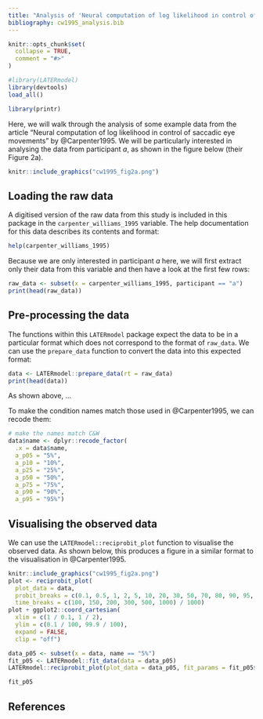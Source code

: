 ```yaml
---
title: "Analysis of 'Neural computation of log likelihood in control of saccadic eye movements'"
bibliography: cw1995_analysis.bib
---
```


```r
knitr::opts_chunk$set(
  collapse = TRUE,
  comment = "#>"
)
```

```r
#library(LATERmodel)
library(devtools)
load_all()
```

```r
library(printr)
```

Here, we will walk through the analysis of some example data from the article "Neural computation of log likelihood in control of saccadic eye movements" by @Carpenter1995.
We will be particularly interested in analysing the data from participant *a*, as shown in the figure below (their Figure 2a).

```r
knitr::include_graphics("cw1995_fig2a.png")
```


## Loading the raw data

A digitised version of the raw data from this study is included in this package in the `carpenter_williams_1995` variable.
The help documentation for this data describes its contents and format:

<!-- printr.help.sections = "format" -->
```r
help(carpenter_williams_1995)
```

Because we are only interested in participant *a* here, we will first extract only their data from this variable and then have a look at the first few rows:
```r
raw_data <- subset(x = carpenter_williams_1995, participant == "a")
print(head(raw_data))
```

## Pre-processing the data

The functions within this `LATERmodel` package expect the data to be in a particular format which does not correspond to the format of `raw_data`.
We can use the `prepare_data` function to convert the data into this expected format:

```r
data <- LATERmodel::prepare_data(rt = raw_data)
print(head(data))
```

As shown above, ...

To make the condition names match those used in @Carpenter1995, we can recode them:

```r
# make the names match C&W
data$name <- dplyr::recode_factor(
  .x = data$name,
  a_p05 = "5%",
  a_p10 = "10%",
  a_p25 = "25%",
  a_p50 = "50%",
  a_p75 = "75%",
  a_p90 = "90%",
  a_p95 = "95%")
```

## Visualising the observed data

We can use the `LATERmodel::reciprobit_plot` function to visualise the observed data.
As shown below, this produces a figure in a similar format to the visualisation in @Carpenter1995.

```r
knitr::include_graphics("cw1995_fig2a.png")
plot <- reciprobit_plot(
  plot_data = data,
  probit_breaks = c(0.1, 0.5, 1, 2, 5, 10, 20, 30, 50, 70, 80, 90, 95, 98, 99, 99.5, 99.9),
  time_breaks = c(100, 150, 200, 300, 500, 1000) / 1000)
plot + ggplot2::coord_cartesian(
  xlim = c(1 / 0.1, 1 / 2),
  ylim = c(0.1 / 100, 99.9 / 100),
  expand = FALSE,
  clip = "off")
```

```r
data_p05 <- subset(x = data, name == "5%")
fit_p05 <- LATERmodel::fit_data(data = data_p05)
LATERmodel::reciprobit_plot(plot_data = data_p05, fit_params = fit_p05$named_fit_params)
```

```r
fit_p05
```

## References